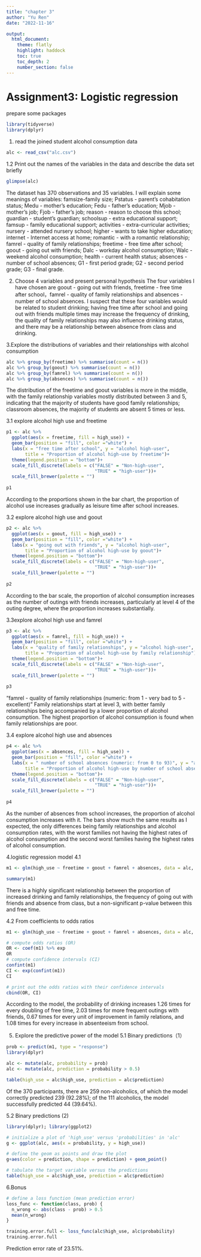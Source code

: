 ```yaml
---
title: "chapter 3"
author: "Yu Ren"
date: "2022-11-16"

output: 
  html_document:
    theme: flatly
    highlight: haddock
    toc: true
    toc_depth: 2
    number_section: false
---
```

# Assignment3: Logistic regression

prepare some packages
```r
library(tidyverse)
library(dplyr)
```

1. read the joined student alcohol consumption data
```r
alc <- read_csv("alc.csv")
```
1.2 Print out the names of the variables in the data and describe the data set briefly
```r
glimpse(alc)
```

The dataset has 370 observations and 35 variables. I will explain some meanings of variables:
famsize-family size; Pstatus - parent's cohabitation status; Medu - mother's education; Fedu - father's education; Mjob - mother's job; Fjob - father's job; reason - reason to choose this school; guardian - student's guardian; schoolsup - extra educational support; famsup - family educational support; activities - extra-curricular activities; nursery - attended nursery school; higher - wants to take higher education; internet - Internet access at home; romantic - with a romantic relationship;  famrel - quality of family relationships; freetime - free time after school; goout - going out with friends; Dalc - workday alcohol consumption; Walc - weekend alcohol consumption; health - current health status; absences - number of school absences; G1 - first period grade; G2 - second period grade; G3 - final grade.

2. Choose 4 variables and present personal hypothesis
The four variables I have chosen are goout - going out with friends, freetime - free time after school，famrel - quality of family relationships and absences - number of school absences.
I suspect that these four variables would be related to student drinking; having free time after school and going out with friends multiple times may increase the frequency of drinking, the quality of family relationships may also influence drinking status, and there may be a relationship between absence from class and drinking.

3.Explore the distributions of variables and their relationships with alcohol consumption
```r
alc %>% group_by(freetime) %>% summarise(count = n())
alc %>% group_by(goout) %>% summarise(count = n())
alc %>% group_by(famrel) %>% summarise(count = n())
alc %>% group_by(absences) %>% summarise(count = n())
```
The distribution of the freetime and goout variables is more in the middle, with the family relationship variables mostly distributed between 3 and 5, indicating that the majority of students have good family relationships; classroom absences, the majority of students are absent 5 times or less.

3.1 explore alcohol high use and freetime
```r
p1 <- alc %>%
  ggplot(aes(x = freetime, fill = high_use)) +
  geom_bar(position = "fill", color ="white") +
  labs(x = "free time after school", y = "alcohol high-user",
       title = "Proportion of alcohol high-use by freetime")+
  theme(legend.position = "bottom")+
  scale_fill_discrete(labels = c("FALSE" = "Non-high-user", 
                                 "TRUE" = "high-user"))+
  scale_fill_brewer(palette = "")
  
p1
```
According to the proportions shown in the bar chart, the proportion of alcohol use increases gradually as leisure time after school increases.

3.2 explore alcohol high use and goout
```r
p2 <- alc %>%
  ggplot(aes(x = goout, fill = high_use)) +
  geom_bar(position = "fill", color ="white") +
  labs(x = "going out with friends", y = "alcohol high-user",
       title = "Proportion of alcohol high-use by goout")+
  theme(legend.position = "bottom")+
  scale_fill_discrete(labels = c("FALSE" = "Non-high-user", 
                                 "TRUE" = "high-user"))+
  scale_fill_brewer(palette = "")
  
p2
```
According to the bar scale, the proportion of alcohol consumption increases as the number of outings with friends increases, particularly at level 4 of the outing degree, where the proportion increases substantially.

3.3explore alcohol high use and famrel
```r
p3 <- alc %>%
  ggplot(aes(x = famrel, fill = high_use)) +
  geom_bar(position = "fill", color ="white") +
  labs(x = "quality of family relationships", y = "alcohol high-user",
       title = "Proportion of alcohol high-use by family relationship")+
  theme(legend.position = "bottom")+
  scale_fill_discrete(labels = c("FALSE" = "Non-high-user", 
                                 "TRUE" = "high-user"))+
  scale_fill_brewer(palette = "")
  
p3
```
"famrel - quality of family relationships (numeric: from 1 - very bad to 5 - excellent)"
Family relationships start at level 3, with better family relationships being accompanied by a lower proportion of alcohol consumption. The highest proportion of alcohol consumption is found when family relationships are poor.

3.4 explore alcohol high use and absences
```r
p4 <- alc %>%
  ggplot(aes(x = absences, fill = high_use)) +
  geom_bar(position = "fill", color ="white") +
  labs(x = " number of school absences (numeric: from 0 to 93)", y = "alcohol high-user",
       title = "Proportion of alcohol high-use by number of school absences")+
  theme(legend.position = "bottom")+
  scale_fill_discrete(labels = c("FALSE" = "Non-high-user", 
                                 "TRUE" = "high-user"))+
  scale_fill_brewer(palette = "")
  
p4
```
As the number of absences from school increases, the proportion of alcohol consumption increases with it.
The bars show much the same results as I expected, the only differences being family relationships and alcohol consumption rates, with the worst families not having the highest rates of alcohol consumption and the second worst families having the highest rates of alcohol consumption.

4.logistic regression model
4.1
```r
m1 <- glm(high_use ~ freetime + goout + famrel + absences, data = alc, family = "binomial")

summary(m1)
```
There is a highly significant relationship between the proportion of increased drinking and family relationships, the frequency of going out with friends and absence from class, but a non-significant p-value between this and free time. 

4.2 From coefficients to odds ratios
```r
m1 <- glm(high_use ~ freetime + goout + famrel + absences, data = alc, family = "binomial")

# compute odds ratios (OR)
OR <- coef(m1) %>% exp
OR
# compute confidence intervals (CI)
confint(m1)
CI <- exp(confint(m1))
CI

# print out the odds ratios with their confidence intervals
cbind(OR, CI)
```
According to the model, the probability of drinking increases 1.26 times for every doubling of free time, 2.03 times for more frequent outings with friends, 0.67 times for every unit of improvement in family relations, and 1.08 times for every increase in absenteeism from school.

5. Explore the predictive power of the model
5.1 Binary predictions（1）
```r
prob <- predict(m1, type = "response")
library(dplyr)

alc <- mutate(alc, probability = prob)
alc <- mutate(alc, prediction = probability > 0.5)

table(high_use = alc$high_use, prediction = alc$prediction)
```
Of the 370 participants, there are 259 non-alcoholics, of which the model correctly predicted 239 (92.28%); of the 111 alcoholics, the model successfully predicted 44 (39.64%).

5.2 Binary predictions (2)
```r
library(dplyr); library(ggplot2)

# initialize a plot of 'high_use' versus 'probabilities' in 'alc'
g <- ggplot(alc, aes(x = probability, y = high_use))

# define the geom as points and draw the plot
g+aes(color = prediction, shape = prediction) + geom_point()

# tabulate the target variable versus the predictions
table(high_use = alc$high_use, prediction = alc$prediction)

```
6.Bonus 
```r
# define a loss function (mean prediction error)
loss_func <- function(class, prob) {
  n_wrong <- abs(class - prob) > 0.5
  mean(n_wrong)
}
```

```r
training.error.full <- loss_func(alc$high_use, alc$probability)
training.error.full
```
Prediction error rate of 23.51%.





















